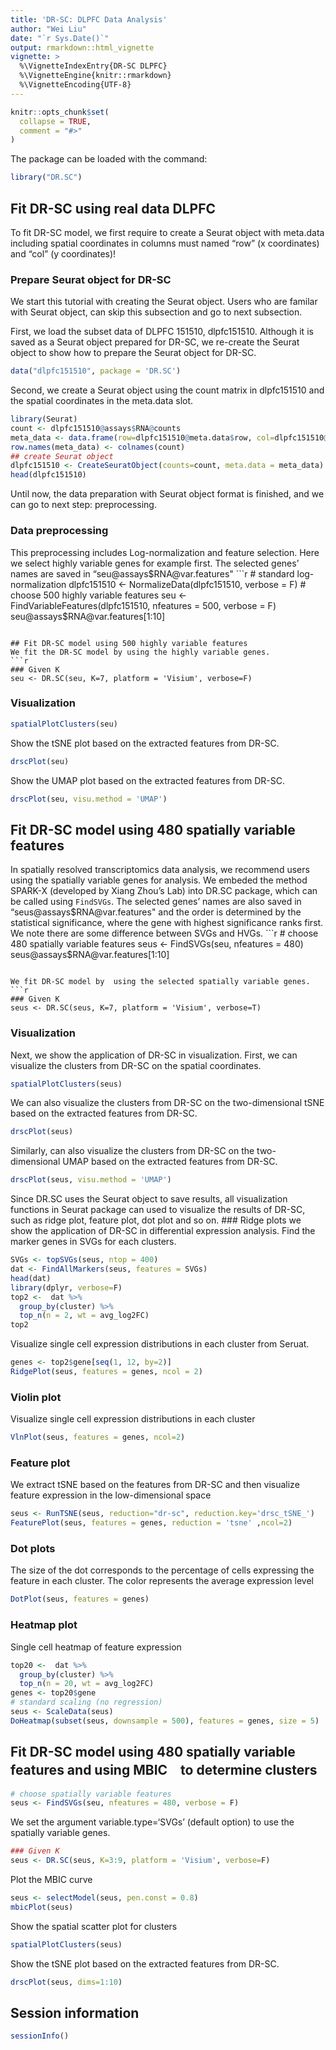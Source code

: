 ---
title: 'DR-SC: DLPFC Data Analysis'
author: "Wei Liu"
date: "`r Sys.Date()`"
output: rmarkdown::html_vignette
vignette: >
  %\VignetteIndexEntry{DR-SC DLPFC}
  %\VignetteEngine{knitr::rmarkdown}
  %\VignetteEncoding{UTF-8}
---

```{r, include = FALSE}
knitr::opts_chunk$set(
  collapse = TRUE,
  comment = "#>"
)
```

The package can be loaded with the command:
```{r  eval = FALSE}
library("DR.SC")
```


## Fit DR-SC using real data DLPFC
To fit DR-SC model, we first require to create a Seurat object with meta.data including spatial coordinates in columns must named "row" (x coordinates) and "col" (y coordinates)!

### Prepare Seurat object for DR-SC
We start this tutorial with creating the Seurat object. Users who are familar with Seurat object, can skip this subsection and go to next subsection.

First, we load the subset data of DLPFC 151510, dlpfc151510. Although it is saved as a Seurat object prepared for DR-SC, we re-create the Seurat object to show how to prepare the Seurat object for DR-SC. 
```{r  eval = FALSE,message=FALSE, warning=FALSE}
data("dlpfc151510", package = 'DR.SC')

```
Second, we create a Seurat object using the count matrix in dlpfc151510 and the spatial coordinates in the meta.data slot.
```{r  eval = FALSE,message=FALSE, warning=FALSE}
library(Seurat)
count <- dlpfc151510@assays$RNA@counts
meta_data <- data.frame(row=dlpfc151510@meta.data$row, col=dlpfc151510@meta.data$col, annotation=dlpfc151510$annotation)
row.names(meta_data) <- colnames(count)
## create Seurat object
dlpfc151510 <- CreateSeuratObject(counts=count, meta.data = meta_data)
head(dlpfc151510)
```
Until now, the data preparation with Seurat object format  is finished, and we can go to next step: preprocessing.



### Data preprocessing
This preprocessing includes Log-normalization and feature selection. Here we select highly variable genes for example first. The selected genes' names are saved in "seu@assays$RNA@var.features"
```{r  eval = FALSE}

# standard log-normalization
dlpfc151510 <- NormalizeData(dlpfc151510, verbose = F)
# choose 500 highly variable features
seu <- FindVariableFeatures(dlpfc151510, nfeatures = 500, verbose = F)
seu@assays$RNA@var.features[1:10]
```

## Fit DR-SC model using 500 highly variable features
We fit the DR-SC model by using the highly variable genes.
```{r  eval = FALSE}
### Given K
seu <- DR.SC(seu, K=7, platform = 'Visium', verbose=F)
```

### Visualization
```{r  eval = FALSE}
spatialPlotClusters(seu)
```


Show the tSNE plot based on the extracted features from DR-SC.
```{r  eval = FALSE}
drscPlot(seu)
```

Show the UMAP plot based on the extracted features from DR-SC.
```{r  eval = FALSE}
drscPlot(seu, visu.method = 'UMAP')
```

## Fit DR-SC model using 480 spatially variable features
In spatially resolved transcriptomics data analysis, we recommend users using the spatially variable genes for analysis. We embeded the method SPARK-X (developed by Xiang Zhou's Lab) into DR.SC package, which can be called using `FindSVGs`. The selected genes' names are also saved in "seus@assays$RNA@var.features" and the order is determined by the statistical significance, where the gene with highest significance ranks first. We note there are some difference between SVGs and HVGs.
```{r  eval = FALSE}
# choose 480 spatially variable features
seus <- FindSVGs(seu, nfeatures = 480)
seus@assays$RNA@var.features[1:10]
```

We fit DR-SC model by  using the selected spatially variable genes.
```{r  eval = FALSE}
### Given K
seus <- DR.SC(seus, K=7, platform = 'Visium', verbose=T)
```

### Visualization
Next, we show the application of DR-SC in visualization. First, we can visualize the  clusters from DR-SC on the spatial coordinates.
```{r  eval = FALSE}
spatialPlotClusters(seus)
```


We can also visualize the clusters from DR-SC on the two-dimensional tSNE based on the extracted features from DR-SC.
```{r  eval = FALSE}
drscPlot(seus)
```
Similarly, can also visualize the clusters from DR-SC on the two-dimensional UMAP based on the extracted features from DR-SC.
```{r  eval = FALSE}
drscPlot(seus, visu.method = 'UMAP')
```

Since DR.SC uses the Seurat object to save results, all visualization functions in Seurat package  can used to visualize the results of DR-SC, such as ridge plot, feature plot, dot plot and so on.
### Ridge plots 
we show the application of DR-SC in differential expression analysis.
Find the marker genes in SVGs for each clusters. 
```{r  eval = FALSE}
SVGs <- topSVGs(seus, ntop = 400)
dat <- FindAllMarkers(seus, features = SVGs)
head(dat)
library(dplyr, verbose=F)
top2 <-  dat %>%
  group_by(cluster) %>%
  top_n(n = 2, wt = avg_log2FC)
top2
```

Visualize single cell expression distributions in each cluster from Seruat.
```{r  eval = FALSE, fig.height=6, fig.width=10}
genes <- top2$gene[seq(1, 12, by=2)]
RidgePlot(seus, features = genes, ncol = 2)
```
### Violin plot

Visualize single cell expression distributions in each cluster
```{r  eval = FALSE, fig.height=8, fig.width=10}

VlnPlot(seus, features = genes, ncol=2)
```

### Feature plot
We extract tSNE based on the features from DR-SC and then visualize feature expression in the low-dimensional space
 
```{r  eval = FALSE, fig.height=8, fig.width=10}
seus <- RunTSNE(seus, reduction="dr-sc", reduction.key='drsc_tSNE_')
FeaturePlot(seus, features = genes, reduction = 'tsne' ,ncol=2)

```


### Dot plots 
The size of the dot corresponds to the percentage of cells expressing the
feature in each cluster. The color represents the average expression level
```{r  eval = FALSE}
DotPlot(seus, features = genes)
```

### Heatmap plot

Single cell heatmap of feature expression
```{r  eval = FALSE, fig.height=8, fig.width=10}
top20 <-  dat %>%
  group_by(cluster) %>%
  top_n(n = 20, wt = avg_log2FC)
genes <- top20$gene
# standard scaling (no regression)
seus <- ScaleData(seus)
DoHeatmap(subset(seus, downsample = 500), features = genes, size = 5)
```

## Fit DR-SC model using 480 spatially variable features and using MBIC　to determine clusters

```{r  eval = FALSE}
# choose spatially variable features
seus <- FindSVGs(seu, nfeatures = 480, verbose = F)
```

We set the argument variable.type='SVGs' (default option) to use the spatially variable genes.
```{r  eval = FALSE}
### Given K
seus <- DR.SC(seus, K=3:9, platform = 'Visium', verbose=F)
```

Plot the MBIC curve 
```{r  eval = FALSE}
seus <- selectModel(seus, pen.const = 0.8)
mbicPlot(seus)
```

Show the spatial scatter plot for clusters
```{r  eval = FALSE}
spatialPlotClusters(seus)
```

Show the tSNE plot based on the extracted features from DR-SC.
```{r  eval = FALSE}
drscPlot(seus, dims=1:10)
```


## Session information
```{r  eval = FALSE}
sessionInfo()
```